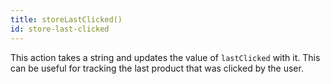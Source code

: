 ```yaml
---
title: storeLastClicked()
id: store-last-clicked
---
```


This action takes a string and updates the value of `lastClicked` with it. This can be useful for tracking the last product that was clicked by the user.
